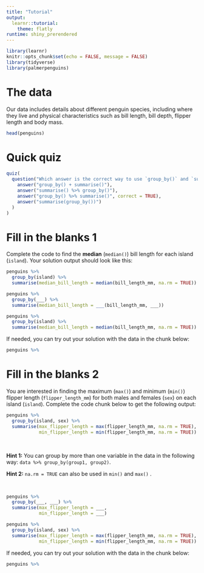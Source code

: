 ```yaml
---
title: "Tutorial"
output: 
  learnr::tutorial:
    theme: flatly
runtime: shiny_prerendered
---
```


<style type="text/css">
.ace_editor {
    font: 16px/normal 'Monaco', 'Menlo', 'Ubuntu Mono', 'Consolas', 'source-code-pro', monospace;
    direction: ltr;
    text-align: left;
}
.topicsFooter .resetButton {
    font-size: 1em;
}
</style>


```r
library(learnr)
knitr::opts_chunk$set(echo = FALSE, message = FALSE)
library(tidyverse)
library(palmerpenguins)
```


# The data

Our data includes details about different penguin species, including where they live and physical characteristics such as bill length, bill depth, flipper length and body mass.

```r
head(penguins)
```

# Quick quiz

```r
quiz(
  question("Which answer is the correct way to use `group_by()` and `summarise()`?",
    answer("group_by() + summarise()"),
    answer("summarise() %>% group_by()"),
    answer("group_by() %>% summarise()", correct = TRUE),
    answer("summarise(group_by())")
  )
)
```

# Fill in the blanks 1

Complete the code to find the **median** (`median()`) bill length for each island (`island`). Your solution output should look like this:

```r
penguins %>% 
  group_by(island) %>% 
  summarise(median_bill_length = median(bill_length_mm, na.rm = TRUE))
```

```r
penguins %>%  
  group_by(___) %>% 
  summarise(median_bill_length = ___(bill_length_mm, ___))
```


```r
penguins %>% 
  group_by(island) %>% 
  summarise(median_bill_length = median(bill_length_mm, na.rm = TRUE))
```

If needed, you can try out your solution with the data in the chunk below:

```r
penguins %>% 
```

# Fill in the blanks 2

You are interested in finding the maximum (`max()`) and minimum (`min()`) flipper length (`flipper_length_mm`) for both males and females (`sex`) on each island (`island`). Complete the code chunk below to get the following output:

```r
penguins %>% 
  group_by(island, sex) %>% 
  summarise(max_flipper_length = max(flipper_length_mm, na.rm = TRUE),
            min_flipper_length = min(flipper_length_mm, na.rm = TRUE))
```

<br>

**Hint 1:** You can group by more than one variable in the data in the following way: `data %>% group_by(group1, group2)`.

**Hint 2:** `na.rm = TRUE` can also be used in `min()` and `max()` .

<br>

```r
penguins %>% 
  group_by(___, ___) %>% 
  summarise(max_flipper_length = ___,
            min_flipper_length = ___)
```


```r
penguins %>% 
  group_by(island, sex) %>% 
  summarise(max_flipper_length = max(flipper_length_mm, na.rm = TRUE),
            min_flipper_length = min(flipper_length_mm, na.rm = TRUE))

```

If needed, you can try out your solution with the data in the chunk below:

```r
penguins %>% 

```

